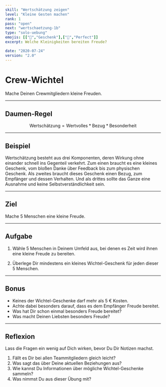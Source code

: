 ```yaml
---
skill: "Wertschätzung zeigen"
level: "Kleine Gesten machen"
rank: 1
pass: "open"
next: "wertschaetzung-1b"
type: "solo-uebung"
emojis: [["🎁","Geschenk"],["💯","Perfect"]]
excerpt: Welche Kleinigkeiten bereiten Freude?

date: "2020-07-24"
version: "2.0"
---
```


# <Emoji symbol="🎁" label="Geschenk"/><Emoji symbol="💯" label="Perfect"/>
# Crew-Wichtel

Mache Deinen Crewmitgliedern kleine Freuden.

---
## Daumen-Regel

$$
\text{Wertschätzung} = \text{Wertvolles} * \text{Bezug} * \text{Besonderheit}
$$

---

## Beispiel

Wertschätzung besteht aus drei Komponenten, deren Wirkung ohne einander schnell ins Gegenteil verkehrt.
Zum einen braucht es eine kleines Geschenk, vom bloßen Danke über Feedback bis zum physischen Geschenk.
Als zweites braucht dieses Geschenk einen Bezug, zum Empfänger und dessen Verhalten.
Und als drittes sollte das Ganze eine Ausnahme und keine Selbstverständlichkeit sein. 

---

## Ziel

Mache 5 Menschen eine kleine Freude.

---

## Aufgabe

1. Wähle 5 Menschen in Deinem Umfeld aus, 
    bei denen es Zeit wird ihnen eine kleine Freude zu bereiten.

2. Überlege Dir mindestens ein kleines Wichtel-Geschenk für jeden dieser 5 Menschen.

---

## Bonus

* Keines der Wichtel-Geschenke darf mehr als 5 € Kosten.
* Achte dabei besonders darauf, dass es dem Empfänger Freude bereitet.
* Was hat Dir schon einmal besonders Freude bereitet?
* Was macht Deinen Liebsten besonders Freude?

---

## Reflexion

Lass die Fragen ein wenig auf Dich wirken, bevor Du Dir Notizen machst.

1. Fällt es Dir bei allen Teammitgliedern gleich leicht? 
2. Was sagt das über Deine aktuellen Beziehungen aus?
3. Wie kannst Du Informationen über mögliche Wichtel-Geschenke sammeln?
4. Was nimmst Du aus dieser Übung mit?

